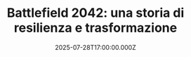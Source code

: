 ---
date: '2025-07-28T17:00:00.000Z'
duration: 120
place: Via Adua, 46/48/50, 04100 Latina LT
maps: https://maps.app.goo.gl/pkxKmmu92vNtBKLr9
signup: https://www.eventbrite.it/e/biglietti-battlefield-2042-una-storia-di-resilienza-e-trasformazione-1487946400739?aff=oddtdtcreator
thumbnail: /assets/events/20250728.png
title: 'Battlefield 2042: una storia di resilienza e trasformazione'
description: "🔑 <a href=\"https://www.linkedin.com/in/antoniofrongillo/\"><b>Antonio Frongillo</b></a> ci apre una finestra sull'industria del gaming ai massimi livelli. Come Technical Director di DICE (EA) Antonio ha partecipato alla realizzazione di molti Battlefield, sparatutto in prima persona incentrati su battaglie su larga scala con veicoli, distruzione ambientale e gioco di squadra.<br/><br/>🎙 Cosa incontreremo nel talk: un viaggio nel dietro le quinte del team di Battlefield, che ha affrontato un lancio difficile trasformando il gioco attraverso due anni di Live Service. Parleremo di come sono stati affrontati e superati ostacoli in ambito design, tecnico e produzione di contenuti, fino a riconquistare la fiducia di fan e media.<br/><br/>⚠️ Nota: questo non è un talk tecnico, ma uno sguardo di prodotto e processo sul mondo dello sviluppo AAA."
speakers:
  [
    '{
      "name": "Antonio Frongillo",
      "role": "Technical Director at DICE",
      "thumbnail": "/assets/speakers/afrongillo.png",
      "linkedinUrl": "https://www.linkedin.com/in/antoniofrongillo/"
    }'
  ]
tags: ['videogame', 'battlefield']
---